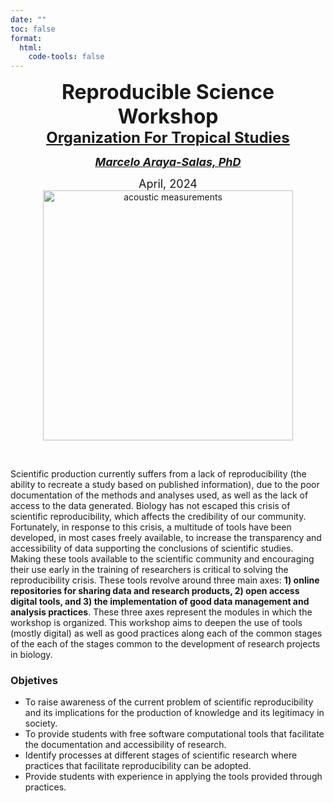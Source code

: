 ```yaml
---
date: ""
toc: false
format:
  html:
    code-tools: false
---
```


<center><font size="6"><b>Reproducible Science Workshop</b></font></center>

<center><font size="5"><b><a href="https://tropicalstudies.org/">Organization For Tropical Studies</a><br></b></font></center>

<i>

<center><font size="4"><b><a href="https://marce10.github.io/">Marcelo Araya-Salas, PhD</a><br></b></font></center>

</i>

<center><font size="4">April, 2024</font></center>

<center><img src="images/crisis.png" alt="acoustic measurements" width="400"/></center>

 

Scientific production currently suffers from a lack of reproducibility (the ability to recreate a study based on published information), due to the poor documentation of the methods and analyses used, as well as the lack of access to the data generated. Biology has not escaped this crisis of scientific reproducibility, which affects the credibility of our community. Fortunately, in response to this crisis, a multitude of tools have been developed, in most cases freely available, to increase the transparency and accessibility of data supporting the conclusions of scientific studies. Making these tools available to the scientific community and encouraging their use early in the training of researchers is critical to solving the reproducibility crisis. These tools revolve around three main axes: **1) online repositories for sharing data and research products, 2) open access digital tools, and 3) the implementation of good data management and analysis practices**. These three axes represent the modules in which the workshop is organized. This workshop aims to deepen the use of tools (mostly digital) as well as good practices along each of the common stages of the each of the stages common to the development of research projects in biology.

::: {.alert .alert-info}
### Objetives {.unnumbered .unlisted}

-   To raise awareness of the current problem of scientific reproducibility and its implications for the production of knowledge and its legitimacy in society.
-   To provide students with free software computational tools that facilitate the documentation and accessibility of research.
-   Identify processes at different stages of scientific research where practices that facilitate reproducibility can be adopted.
-   Provide students with experience in applying the tools provided through practices.
:::
